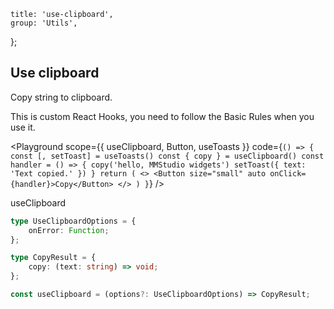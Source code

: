 
	title: 'use-clipboard',
	group: 'Utils',
};

## Use clipboard

Copy string to clipboard.

This is custom React Hooks, you need to follow the <Link target="_blank" color href="https://reactjs.org/docs/hooks-rules.html">Basic Rules</Link> when you use it.

<Playground
	scope={{ useClipboard, Button, useToasts }}
	code={`
() => {
  const [, setToast] = useToasts()
  const { copy } = useClipboard()
  const handler = () => {
    copy('hello, MMStudio widgets')
    setToast({ text: 'Text copied.' })
  }
  return (
    <>
      <Button size="small" auto onClick={handler}>Copy</Button>
    </>
  )
}
`}
/>

<Attributes edit="/pages/en-us/components/use-clipboard.mdx">
<Attributes.Title>useClipboard</Attributes.Title>

```ts
type UseClipboardOptions = {
	onError: Function;
};

type CopyResult = {
	copy: (text: string) => void;
};

const useClipboard = (options?: UseClipboardOptions) => CopyResult;
```

</Attributes>

